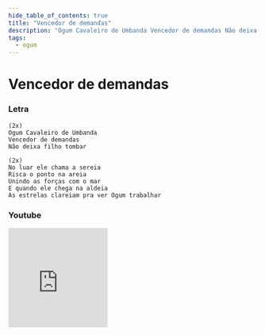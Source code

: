 ```yaml
---
hide_table_of_contents: true
title: "Vencedor de demandas"
description: "Ogum Cavaleiro de Umbanda Vencedor de demandas Não deixa filho tombar No luar ele chama a sereia Risca o ponto na areia Unindo as forças com o mar E quando ele chega na aldeia As estrelas clareiam pra ver Ogum trabalhar"
tags:
  - ogum
---
```


# Vencedor de demandas

### Letra

```text
(2x)
Ogum Cavaleiro de Umbanda
Vencedor de demandas
Não deixa filho tombar

(2x)
No luar ele chama a sereia
Risca o ponto na areia
Unindo as forças com o mar
E quando ele chega na aldeia
As estrelas clareiam pra ver Ogum trabalhar
```

### Youtube

<iframe
  width="200"
  height="200"
  src="https://www.youtube.com/embed/O7Ts5tCn8WU"
  title="YouTube video player"
  frameborder="0"
  allow="accelerometer; autoplay; clipboard-write; encrypted-media; gyroscope; picture-in-picture; web-share"
  referrerpolicy="strict-origin-when-cross-origin"
  allowfullscreen
></iframe>